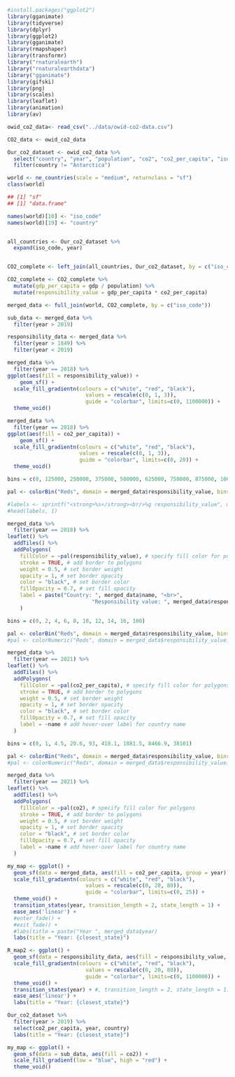 ```r
#install.packages("ggplot2")
library(gganimate)
library(tidyverse)
library(dplyr)
library(ggplot2)
library(gganimate)
library(rmapshaper)
library(transformr)
library("rnaturalearth")
library("rnaturalearthdata")
library("gganimate")
library(gifski)
library(png) 
library(scales)
library(leaflet)
library(animation)
library(av)
```

```r
owid_co2_data<- read_csv("../data/owid-co2-data.csv")
```

```r
CO2_data <- owid_co2_data
```


```r
Our_co2_dataset <- owid_co2_data %>% 
  select("country", "year", "population", "co2", "co2_per_capita", "iso_code", "gdp") %>% 
  filter(country != "Antarctica")
```

```r
world <- ne_countries(scale = "medium", returnclass = "sf")
class(world)

## [1] "sf"  
## [1] "data.frame"
```

```r
names(world)[10] <- "iso_code"
names(world)[19] <- "country"


all_countries <- Our_co2_dataset %>%
  expand(iso_code, year)


CO2_complete <- left_join(all_countries, Our_co2_dataset, by = c("iso_code", "year"))

```

```r
CO2_complete <- CO2_complete %>%
  mutate(gdp_per_capita = gdp / population) %>% 
  mutate(responsibility_value = gdp_per_capita * co2_per_capita)
```


```r
merged_data <- full_join(world, CO2_complete, by = c("iso_code"))
```

```r
sub_data <- merged_data %>% 
  filter(year > 2019)
```

```r
responsibility_data <- merged_data %>% 
  filter(year > 1849) %>% 
  filter(year < 2019)
```


```r
merged_data %>% 
  filter(year == 2018) %>% 
ggplot(aes(fill = responsibility_value)) +
    geom_sf() +
  scale_fill_gradientn(colours = c("white", "red", "black"), 
                         values = rescale(c(0, 1, 3)),
                         guide = "colorbar", limits=c(0, 1100000)) +
  theme_void()
```

```r
merged_data %>% 
  filter(year == 2018) %>% 
ggplot(aes(fill = co2_per_capita)) +
    geom_sf() +
  scale_fill_gradientn(colours = c("white", "red", "black"),
                       values = rescale(c(0, 1, 3)),
                       guide = "colorbar", limits=c(0, 20)) +
  theme_void()
```

```r

bins = c(0, 125000, 250000, 375000, 500000, 625000, 750000, 875000, 1000000, 100000000)

pal <- colorBin("Reds", domain = merged_data$responsibility_value, bins = bins)

#labels <- sprintf("<strong>%s</strong><br/>%g responsibility_value", merged_data$name, merged_data$responsibility_value) %>% lapply(htmltools::HTML)
#head(labels, 1)

merged_data %>% 
  filter(year == 2018) %>%
leaflet() %>%
  addTiles() %>%
  addPolygons(
    fillColor = ~pal(responsibility_value), # specify fill color for polygons
    stroke = TRUE, # add border to polygons
    weight = 0.5, # set border weight
    opacity = 1, # set border opacity
    color = "black", # set border color
    fillOpacity = 0.7, # set fill opacity
    label = paste("Country: ", merged_data$name, "<br>",
                           "Responsibility value: ", merged_data$responsibility_value, "<br>") # add hover-over label for country name
    )
```
```r
bins = c(0, 2, 4, 6, 8, 10, 12, 14, 16, 100)

pal <- colorBin("Reds", domain = merged_data$responsibility_value, bins = bins)
#pal <- colorNumeric("Reds", domain = merged_data$responsibility_value)

merged_data %>% 
  filter(year == 2021) %>%
leaflet() %>%
  addTiles() %>%
  addPolygons(
    fillColor = ~pal(co2_per_capita), # specify fill color for polygons
    stroke = TRUE, # add border to polygons
    weight = 0.5, # set border weight
    opacity = 1, # set border opacity
    color = "black", # set border color
    fillOpacity = 0.7, # set fill opacity
    label = ~name # add hover-over label for country name
  )
```

```r
bins = c(0, 1, 4.5, 20.6, 93, 418.1, 1881.5, 8466.9, 38101)

pal <- colorBin("Reds", domain = merged_data$responsibility_value, bins = bins)
#pal <- colorNumeric("Reds", domain = merged_data$responsibility_value)

merged_data %>% 
  filter(year == 2021) %>%
leaflet() %>%
  addTiles() %>%
  addPolygons(
    fillColor = ~pal(co2), # specify fill color for polygons
    stroke = TRUE, # add border to polygons
    weight = 0.5, # set border weight
    opacity = 1, # set border opacity
    color = "black", # set border color
    fillOpacity = 0.7, # set fill opacity
    label = ~name # add hover-over label for country name
  )
```
```r
my_map <- ggplot() +
  geom_sf(data = merged_data, aes(fill = co2_per_capita, group = year)) +
  scale_fill_gradientn(colours = c("white", "red", "black"), 
                         values = rescale(c(0, 20, 80)),
                         guide = "colorbar", limits=c(0, 25)) +
  theme_void() +
  transition_states(year, transition_length = 2, state_length = 1) +
  ease_aes('linear') +
  #enter_fade() +
  #exit_fade() +
  #labs(title = paste("Year ", merged_data$year)
  labs(title = "Year: {closest_state}")
```

```r
R_map2 <- ggplot() +
  geom_sf(data = responsibility_data, aes(fill = responsibility_value, group = year)) +
  scale_fill_gradientn(colours = c("white", "red", "black"), 
                         values = rescale(c(0, 20, 80)),
                         guide = "colorbar", limits=c(0, 1100000)) +
  theme_void() +
  transition_states(year) + #, transition_length = 2, state_length = 1) +
  ease_aes('linear') +
  labs(title = "Year: {closest_state}")
```

```r
Our_co2_dataset %>%
  filter(year > 2019) %>% 
  select(co2_per_capita, year, country)
  labs(title = "Year: {closest_state}")

```

```r
my_map <- ggplot() +
  geom_sf(data = sub_data, aes(fill = co2)) +
  scale_fill_gradient(low = "blue", high = "red") +
  theme_void()
```